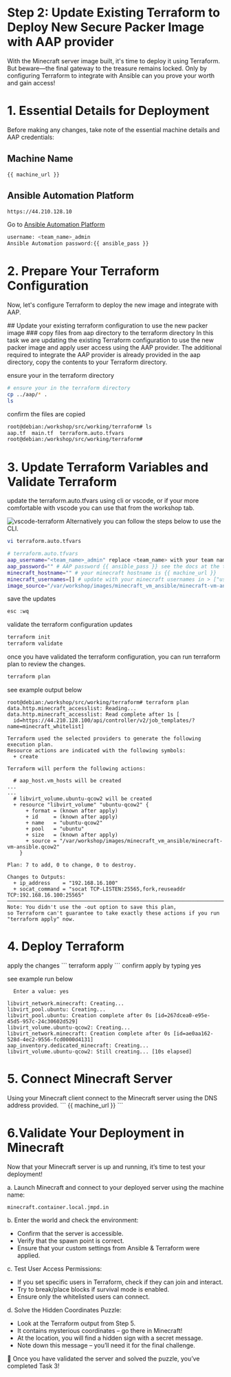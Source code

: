 # Step 2: Update Existing Terraform to Deploy New Secure Packer Image with AAP provider

With the Minecraft server image built, it's time to deploy it using Terraform. But beware—the final gateway to the treasure remains locked. Only by configuring Terraform to integrate with Ansible can you prove your worth and gain access!

# 1. Essential Details for Deployment
Before making any changes, take note of the essential machine details and AAP credentials:

## Machine Name
```
{{ machine_url }}
```
## Ansible Automation Platform
```bash
https://44.210.128.10
```
Go to <a href="https://44.210.128.10" target="_blank">Ansible Automation Platform</a>
```bash
username: <team_name>_admin
Ansible Automation password:{{ ansible_pass }}
```
# 2. Prepare Your Terraform Configuration
Now, let's configure Terraform to deploy the new image and integrate with AAP.

<Task id="update_terraform">
## Update your existing terraform configuration to use the new packer image
### copy files from aap directory to the terraform directory
In this task we are updating the existing Terraform configuration to use the 
new packer image and apply user access using the AAP provider.
The additional required to integrate the AAP provider is already provided in the aap directory,
copy the contents to your Terraform directory.

ensure your in the terraform directory

```bash
# ensure your in the terraform directory
cp ../aap/* .
ls
```
confirm the files are copied
```bash
root@debian:/workshop/src/working/terraform# ls
aap.tf  main.tf  terraform.auto.tfvars
root@debian:/workshop/src/working/terraform# 
```
</Task>

# 3. Update Terraform Variables and Validate Terraform
<Task id="terraform_validate">
update the terraform.auto.tfvars using cli or vscode, or if 
your more comfortable with vscode you can use that from the workshop tab.

![vscode-terraform](https://dl.dropbox.com/scl/fi/zq9xbve7g8pp7c50bfcwd/vscode-terraform.png?rlkey=z64crgxgndh7hsnz54m3nliyu&st=myh94xd7&dl=0)
Alternatively you can follow the steps below to use the CLI.

```bash
vi terraform.auto.tfvars
```

```bash
# terraform.auto.tfvars
aap_username="<team_name>_admin" replace <team_name> with your team name
aap_password="" # AAP password {{ ansible_pass }} see the docs at the top of the task page
minecraft_hostname="" # your minecraft hostname is {{ machine_url }}
minecraft_usernames=[] # update with your minecraft usernames in > ["user1","user2"]
image_source="/var/workshop/images/minecraft_vm_ansible/minecraft-vm-ansible.qcow2"
```
save the updates

```bash
esc :wq
```

validate the terraform configuration updates

```bash
terraform init
terraform validate
```

once you have validated the terraform configuration, 
you can run terraform plan to review the changes.

```bash
terraform plan
```

see example output below

```
root@debian:/workshop/src/working/terraform# terraform plan
data.http.minecraft_accesslist: Reading...
data.http.minecraft_accesslist: Read complete after 1s [
  id=https://44.210.128.100/api/controller/v2/job_templates/?name=minecraft_whitelist]

Terraform used the selected providers to generate the following execution plan. 
Resource actions are indicated with the following symbols:
  + create

Terraform will perform the following actions:

  # aap_host.vm_hosts will be created
...
...
  # libvirt_volume.ubuntu-qcow2 will be created
  + resource "libvirt_volume" "ubuntu-qcow2" {
      + format = (known after apply)
      + id     = (known after apply)
      + name   = "ubuntu-qcow2"
      + pool   = "ubuntu"
      + size   = (known after apply)
      + source = "/var/workshop/images/minecraft_vm_ansible/minecraft-vm-ansible.qcow2"
    }

Plan: 7 to add, 0 to change, 0 to destroy.

Changes to Outputs:
  + ip_address    = "192.168.16.100"
  + socat_command = "socat TCP-LISTEN:25565,fork,reuseaddr TCP:192.168.16.100:25565"
────────────────────────────────────────────────────────────────────────────────────────────
Note: You didn't use the -out option to save this plan, 
so Terraform can't guarantee to take exactly these actions if you run "terraform apply" now.
```

</Task>
 
# 4. Deploy Terraform

<Task id="terraform_apply">
apply the changes
```
terraform apply
```
confirm apply by typing yes

see example run below 
```
  Enter a value: yes

libvirt_network.minecraft: Creating...
libvirt_pool.ubuntu: Creating...
libvirt_pool.ubuntu: Creation complete after 0s [id=267dcea0-e95e-45d5-957c-24c30602d529]
libvirt_volume.ubuntu-qcow2: Creating...
libvirt_network.minecraft: Creation complete after 0s [id=ae0aa162-528d-4ec2-9556-fcd0000d4131]
aap_inventory.dedicated_minecraft: Creating...
libvirt_volume.ubuntu-qcow2: Still creating... [10s elapsed]
```
</Task>

# 5. Connect Minecraft Server
<Task id="connect_minecraft">
Using your Minecraft client connect to the Minecraft server using the DNS address provided.
```
{{ machine_url }}
```
</Task>

# 6.Validate Your Deployment in Minecraft
Now that your Minecraft server is up and running, it’s time to test your deployment!

a. Launch Minecraft and connect to your deployed server using the machine name:
```
minecraft.container.local.jmpd.in
```
b. Enter the world and check the environment:
* Confirm that the server is accessible.
* Verify that the spawn point is correct.
* Ensure that your custom settings from Ansible & Terraform were applied.

c. Test User Access Permissions:
* If you set specific users in Terraform, check if they can join and interact.
* Try to break/place blocks if survival mode is enabled.
* Ensure only the whitelisted users can connect.

d. Solve the Hidden Coordinates Puzzle:
* Look at the Terraform output from Step 5.
* It contains mysterious coordinates – go there in Minecraft!
* At the location, you will find a hidden sign with a secret message.
* Note down this message – you’ll need it for the final challenge.

🚀 Once you have validated the server and solved the puzzle, you’ve completed Task 3!




